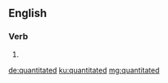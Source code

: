 ==English==

===Verb===
{{head|en|verb form}}

# {{en-past of|quantitate}}

[[de:quantitated]]
[[ku:quantitated]]
[[mg:quantitated]]